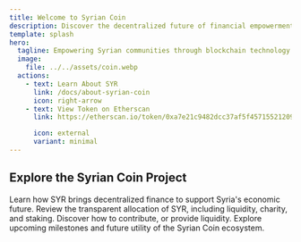 ```yaml
---
title: Welcome to Syrian Coin
description: Discover the decentralized future of financial empowerment for Syria.
template: splash
hero:
  tagline: Empowering Syrian communities through blockchain technology.
  image:
    file: ../../assets/coin.webp
  actions:
    - text: Learn About SYR
      link: /docs/about-syrian-coin
      icon: right-arrow
    - text: View Token on Etherscan
      link: https://etherscan.io/token/0xa7e21c9482dcc37af5f45715521209007372c828

      icon: external
      variant: minimal
---
```



## Explore the Syrian Coin Project

<CardGrid stagger>
  <Card title="What is Syrian Coin?" icon="star" href="/docs/about-syrian-coin">
    Learn how SYR brings decentralized finance to support Syria's economic future.
  </Card>
  <Card title="Tokenomics" icon="book" href="/docs/tokenomics">
    Review the transparent allocation of SYR, including liquidity, charity, and staking.
  </Card>
<Card title="Get Involved" icon="plus" href="/docs/get-involved">
  Discover how to contribute, or provide liquidity.
  </Card>
  <Card title="Roadmap" icon="right-arrow" href="/docs/roadmap">
    Explore upcoming milestones and future utility of the Syrian Coin ecosystem.
  </Card>
</CardGrid>
